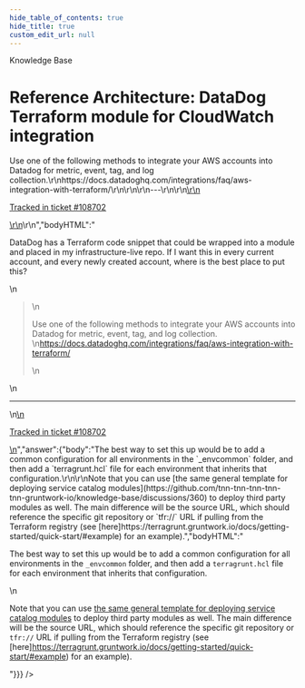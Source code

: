 ```yaml
---
hide_table_of_contents: true
hide_title: true
custom_edit_url: null
---
```



<head>
  <link rel="canonical" href="https://github.com/tnn-tnn-tnn-tnn-tnn-gruntwork-io/knowledge-base/discussions/444" />
</head>

<CenterLayout>
<span className="searchCategory">Knowledge Base</span>
<h1>Reference Architecture: DataDog Terraform module for CloudWatch integration</h1>
<GitHub discussion={{"id":"D_kwDOF8slf84APsVQ","number":444,"author":{"login":"iangrunt"},"title":"Reference Architecture: DataDog Terraform module for CloudWatch integration","body":"\r\nDataDog has a Terraform code snippet that could be wrapped into a module and placed in my infrastructure-live repo. If I want this in every current account, and every newly created account, where is the best place to put this?\r\n\r\n> Use one of the following methods to integrate your AWS accounts into Datadog for metric, event, tag, and log collection.\r\nhttps://docs.datadoghq.com/integrations/faq/aws-integration-with-terraform/\r\n\r\n\r\n---\r\n\r\n<ins datetime=\"2022-06-01T19:15:13Z\">\r\n  <p><a href=\"https://support.gruntwork.io/hc/requests/108702\">Tracked in ticket #108702</a></p>\r\n</ins>\r\n","bodyHTML":"<p dir=\"auto\">DataDog has a Terraform code snippet that could be wrapped into a module and placed in my infrastructure-live repo. If I want this in every current account, and every newly created account, where is the best place to put this?</p>\n<blockquote>\n<p dir=\"auto\">Use one of the following methods to integrate your AWS accounts into Datadog for metric, event, tag, and log collection.<br>\n<a href=\"https://docs.datadoghq.com/integrations/faq/aws-integration-with-terraform/\" rel=\"nofollow\">https://docs.datadoghq.com/integrations/faq/aws-integration-with-terraform/</a></p>\n</blockquote>\n<hr>\n<ins datetime=\"2022-06-01T19:15:13Z\">\n  <p dir=\"auto\"><a href=\"https://support.gruntwork.io/hc/requests/108702\" rel=\"nofollow\">Tracked in ticket #108702</a></p>\n</ins>","answer":{"body":"The best way to set this up would be to add a common configuration for all environments in the `_envcommon` folder, and then add a `terragrunt.hcl` file for each environment that inherits that configuration.\r\n\r\nNote that you can use [the same general template for deploying service catalog modules](https://github.com/tnn-tnn-tnn-tnn-tnn-gruntwork-io/knowledge-base/discussions/360) to deploy third party modules as well. The main difference will be the source URL, which should reference the specific git repository or `tfr://` URL if pulling from the Terraform registry (see [here]https://terragrunt.gruntwork.io/docs/getting-started/quick-start/#example) for an example).","bodyHTML":"<p dir=\"auto\">The best way to set this up would be to add a common configuration for all environments in the <code class=\"notranslate\">_envcommon</code> folder, and then add a <code class=\"notranslate\">terragrunt.hcl</code> file for each environment that inherits that configuration.</p>\n<p dir=\"auto\">Note that you can use <a href=\"https://github.com/tnn-tnn-tnn-tnn-tnn-gruntwork-io/knowledge-base/discussions/360\" data-hovercard-type=\"discussion\" data-hovercard-url=\"/tnn-tnn-tnn-tnn-tnn-gruntwork-io/knowledge-base/discussions/360/hovercard\">the same general template for deploying service catalog modules</a> to deploy third party modules as well. The main difference will be the source URL, which should reference the specific git repository or <code class=\"notranslate\">tfr://</code> URL if pulling from the Terraform registry (see [here]<a href=\"https://terragrunt.gruntwork.io/docs/getting-started/quick-start/#example\" rel=\"nofollow\">https://terragrunt.gruntwork.io/docs/getting-started/quick-start/#example</a>) for an example).</p>"}}} />

</CenterLayout>
  

<!-- ##DOCS-SOURCER-START
{
  "sourcePlugin": "github-discussions",
  "hash": "01dbfff19d818a88ec6240d96a7d284b"
}
##DOCS-SOURCER-END -->
